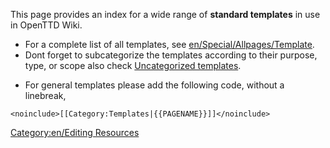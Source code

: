 
This page provides an index for a wide range of '''standard templates''' in use in OpenTTD Wiki.

* For a complete list of all templates, see [[en/Special/Allpages/Template]]. 
* Dont forget to subcategorize the templates according to their purpose, type, or scope also check [[en/Special/Uncategorizedtemplates|Uncategorized templates]].


* For general templates please add the following code, without a linebreak, 
<pre>
<noinclude>[[Category:Templates|{{PAGENAME}}]]</noinclude>
</pre>


[[Category:en/Editing Resources]]